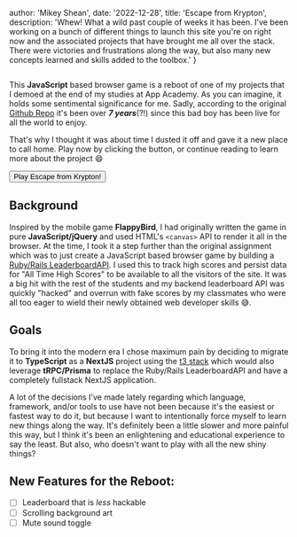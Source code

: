 
  author: 'Mikey Shean',
  date: '2022-12-28',
  title: 'Escape from Krypton',
  description:
    'Whew! What a wild past couple of weeks it has been.  I\'ve been working on a bunch of different things to launch this site you\'re on right now and the associated projects that have brought me all over the stack.  There were victories and frustrations along the way, but also many new concepts learned and skills added to the toolbox.'
}


<Image src={gamePic} alt=""/>

This **JavaScript** based browser game is a reboot of one of my projects that I demoed at the end of my studies at App Academy.  As you can imagine, it holds some 
sentimental significance for me.  Sadly, according to the original <a href="https://github.com/mikeyshean/kryptonite" target="_blank">Github Repo</a> it's been over ***7 years***(?!) 
since this bad boy has been live for all the world to enjoy.

That's why I thought it was about time I dusted it off and gave it a new place to call home.  Play now by clicking the button, or continue reading to learn more about the project 😄

<div className="flex justify-center">
  <Button className="not-prose flex" href="https://escapekrypton.app" value="Hi">Play Escape from Krypton!</Button>
</div>

## Background

Inspired by the mobile game **FlappyBird**, I had originally written the game in pure **JavaScript/jQuery** and used HTML's 
`<canvas>` API to render it all in the browser. At the time, I took it a step further than the original assignment which was to just create a JavaScript based browser game by building a 
<a href="https://github.com/mikeyshean/leaderboard" target="_blank">Ruby/Rails LeaderboardAPI</a>.  I used this to 
track high scores and persist data for "All Time High Scores" to be available to all the visitors of the site. It was a big hit 
with the rest of the students and my backend leaderboard API was quickly "hacked" and overrun with fake scores by my classmates who were 
all too eager to wield their newly obtained web developer skills 😅.  

## Goals 

To bring it into the modern era I chose maximum pain by deciding to migrate it to **TypeScript** as a **NextJS** project using the <a href="https://create.t3.gg/" target="_blank">t3 stack</a> which would 
also leverage **tRPC/Prisma** to replace the Ruby/Rails LeaderboardAPI and have a completely fullstack NextJS application. 

A lot of the decisions I've made lately regarding which language, framework, and/or tools to use have not been because it's the easiest or fastest way to do it, but because I want to intentionally force myself to learn new things 
along the way. It's definitely been a little slower and more painful this way, but I think it's been an enlightening and educational experience to say the least.  But also, 
who doesn't want to play with all the new shiny things?

## New Features for the Reboot:
- [ ] Leaderboard that is *less* hackable
- [ ] Scrolling background art
- [ ] Mute sound toggle